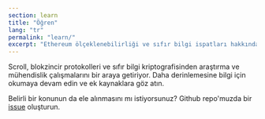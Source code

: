 ```yaml
---
section: learn
title: "Öğren"
lang: "tr"
permalink: "learn/"
excerpt: "Ethereum ölçeklenebilirliği ve sıfır bilgi ispatları hakkında daha fazlasını öğrenin."
---
```



Scroll, blokzincir protokolleri ve sıfır bilgi kriptografisinden araştırma ve mühendislik çalışmalarını bir araya getiriyor. Daha derinlemesine bilgi için okumaya devam edin ve ek kaynaklara göz atın.

Belirli bir konunun da ele alınmasını mı istiyorsunuz? Github repo'muzda bir [issue](https://github.com/scroll-tech/scroll-documentation/issues/new?assignees=&labels=new+content%2Ctriage&projects=&template=new_content.yml&title=%5BNew+Content%5D%3A+%3Cyour-title-here%3E) oluşturun.

<div class="navs" class="flex flex-col flex-wrap items-center md:flex-row md:gap-8 md:items-start">
  <NavCard
    icon={TechnologySvg}
    name="Ethereum ve Protokoller"
    content="Ethereum ekosistemini anlayın ve Scroll'un bu ekosistemdeki yeri hakkında bilgi edinin."
    link="/tr/learn/the-scalability-problem"
  />
  <NavCard
    icon={LearnSvg}
    name="Sıfır Bilgi(Zero Knowledge)"
    content="Sıfır bilgi kriptografisi ve uygulamaları hakkında bilgi edinin."
    link="/tr/learn/zero-knowledge/introduction-to-zero-knowledge"
  />
</div>
